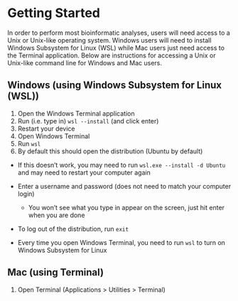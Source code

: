 # Getting Started

In order to perform most bioinformatic analyses, users will need access to a Unix or Unix-like operating system. Windows users will need to install Windows Subsystem for Linux (WSL) while Mac users just need access to the Terminal application. Below are instructions for accessing a Unix or Unix-like command line for Windows and Mac users.

## Windows (using Windows Subsystem for Linux (WSL))

1.  Open the Windows Terminal application
2.  Run (i.e. type in) `wsl --install` (and click enter)
3.  Restart your device
4.  Open Windows Terminal
5.  Run `wsl`
6.  By default this should open the distribution (Ubuntu by default)

-   If this doesn't work, you may need to run `wsl.exe --install -d Ubuntu` and may need to restart your computer again

-   Enter a username and password (does not need to match your computer login)

    -   You won’t see what you type in appear on the screen, just hit enter when you are done

-   To log out of the distribution, run `exit`

-   Every time you open Windows Terminal, you need to run `wsl` to turn on Windows Subsystem for Linux

## Mac (using Terminal)

1.  Open Terminal (Applications \> Utilities \> Terminal)
